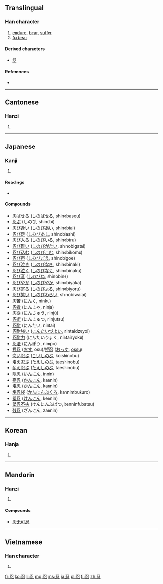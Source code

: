 ==Translingual==

===Han character===
{{Han char|rn=61|rad=心|as=03|sn=7|four=1733<sub>2</sub>|canj=尸戈心 (SIP)}}

# [[endure]], [[bear]], [[suffer]]
# [[forbear]]

====Derived characters====
* [[認]]

====References====
* {{Han ref|kx=0376.040|dkj=10312|dj=0702.120|hdz=42271.030|uh=5FCD|ud=24525|bh=A7D4|bd=42964}}

----

==Cantonese==

===Hanzi===
{{yue-hanzi|jyut=|y=yan2, yan5}}

# {{defn|lang=yue|sort=心03}}

----

==Japanese==

===Kanji===
{{ja-kanji|grade=c|rs=心03}}

# {{defn|lang=ja|sort=心03}}

====Readings====
* {{ja-readings|on=[[にん]] (nin)|kun=しの (shino)}}

====Compounds====
* [[忍ばせる]] ([[しのばせる]], shinobaseu)
* [[忍ぶ]] (しのび, shinobi)
* [[忍び逢い]] ([[しのびあい]], shinobiai)
* [[忍び足]] ([[しのびあし]], shinobiashi)
* [[忍び入る]] ([[しのびいる]], shinobīru)
* [[忍び難い]] ([[しのびがたい]], shinobigatai)
* [[忍び込む]] ([[しのびこむ]], shinobikomu)
* [[忍び声]] ([[しのびごえ]], shinobigoe)
* [[忍び泣き]] ([[しのびなき]], shinobinaki)
* [[忍び泣く]] ([[しのびなく]], shinobinaku)
* [[忍び音]] ([[しのびね]], shinobine)
* [[忍びやか]] ([[しのびやか]], shinobiyaka)
* [[忍び寄る]] ([[しのびよる]], shinobiyoru)
* [[忍び笑い]] ([[しのびわらい]], shinobiwarai)
* [[忍苦]] (にんく, ninku)
* [[忍者]] (にんじゃ, ninja)
* [[忍従]] (にんじゅう, ninjū)
* [[忍術]] (にんじゅつ, ninjutsu)
* [[忍耐]] (にんたい, nintai)
* [[忍耐強い]] ([[にんたいづよい]], nintaidzuyoi)
* [[忍耐力]] (にんたいりょく, nintairyoku)
* [[忍法]] (にんぽう, nimpō)
* [[押忍]] ([[おす]], osu)/[[押忍]] ([[おっす]], [[ossu]])
* [[恋い忍ぶ]] ([[こいしのぶ]], koishinobu)
* [[堪え忍ぶ]] ([[たえしのぶ]], taeshinobu)
* [[耐え忍ぶ]] ([[たえしのぶ]], taeshinobu)
* [[隠忍]] ([[いんにん]], innin)
* [[勘忍]] ([[かんにん]], kannin)
* [[堪忍]] ([[かんにん]], kannin)
* [[堪忍袋]] ([[かんにんぶくろ]], kannimbukuro)
* [[堅忍]] ([[けんにん]], kennin)
* [[堅忍不抜]] (けんにんふばつ, kenninfubatsu)
* [[残忍]] (ざんにん, zannin)

----

==Korean==

===Hanja===
{{ko-hanja|hangeul=인|eumhun=|rv=in|mr=in|y=in}}

# {{defn|lang=ko|sort=心03}}

----

==Mandarin==

===Hanzi===
{{cmn-hanzi|pin=[[rěn]] ([[ren3]])|wg=jen<sup>3</sup>}}

# {{defn|lang=cmn|sort=心03}}

====Compounds====
* [[忍无可忍]]

----

==Vietnamese==

===Han character===
{{vi-hantu|[[nhẫn]], [[nhịn]], [[những]], [[nhẩn]], [[nhẵn]]|rs=心03}}

# {{defn|lang=vi|sort=心03}}

[[fr:忍]]
[[ko:忍]]
[[li:忍]]
[[mg:忍]]
[[ms:忍]]
[[ja:忍]]
[[pl:忍]]
[[fi:忍]]
[[zh:忍]]